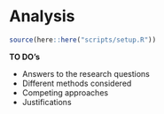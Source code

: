 # Analysis

```r
source(here::here("scripts/setup.R"))
```
__TO DO's__

* Answers to the research questions
* Different methods considered
* Competing approaches
* Justifications
